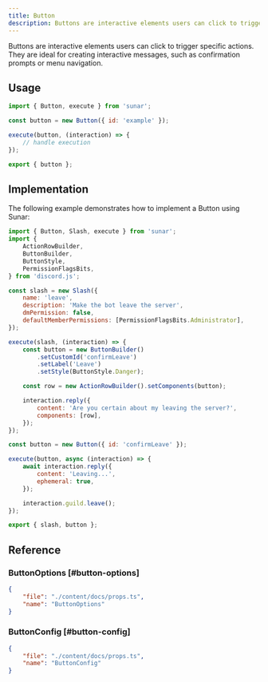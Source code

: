```yaml
---
title: Button
description: Buttons are interactive elements users can click to trigger specific actions. They are ideal for creating interactive messages, such as confirmation prompts or menu navigation.
---
```


Buttons are interactive elements users can click to trigger specific actions. They are ideal for creating interactive messages, such as confirmation prompts or menu navigation.

<Links>
	<Link
		label="Source"
		icon="github"
		link="https://github.com/sunarjs/sunar/blob/main/src/builders/button/button.ts"
	/>
	<Link
		label="ButtonInteraction"
		icon="discordjs"
		link="https://discord.js.org/docs/packages/discord.js/main/ButtonInteraction:Class"
	/>
	<Link
		label="API Reference"
		icon="discord"
		link="https://discord.com/developers/docs/interactions/message-components#buttons"
	/>
</Links>

## Usage

```js
import { Button, execute } from 'sunar';

const button = new Button({ id: 'example' });

execute(button, (interaction) => {
	// handle execution
});

export { button };
```

## Implementation

The following example demonstrates how to implement a Button using Sunar:

```js
import { Button, Slash, execute } from 'sunar';
import {
	ActionRowBuilder,
	ButtonBuilder,
	ButtonStyle,
	PermissionFlagsBits,
} from 'discord.js';

const slash = new Slash({
	name: 'leave',
	description: 'Make the bot leave the server',
	dmPermission: false,
	defaultMemberPermissions: [PermissionFlagsBits.Administrator],
});

execute(slash, (interaction) => {
	const button = new ButtonBuilder()
		.setCustomId('confirmLeave')
		.setLabel('Leave')
		.setStyle(ButtonStyle.Danger);

	const row = new ActionRowBuilder().setComponents(button);

	interaction.reply({
		content: 'Are you certain about my leaving the server?',
		components: [row],
	});
});

const button = new Button({ id: 'confirmLeave' });

execute(button, async (interaction) => {
	await interaction.reply({
		content: 'Leaving...',
		ephemeral: true,
	});

	interaction.guild.leave();
});

export { slash, button };
```

## Reference

### ButtonOptions [#button-options]

```json doc-gen:typescript
{
	"file": "./content/docs/props.ts",
	"name": "ButtonOptions"
}
```

### ButtonConfig [#button-config]

```json doc-gen:typescript
{
	"file": "./content/docs/props.ts",
	"name": "ButtonConfig"
}
```